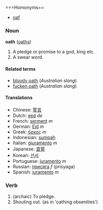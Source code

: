 ===Homonyms==

*[[oaf]]

===Noun===
'''oath''' ([[oaths]])

#A pledge or promise to a god, king etc.
#A swear word.

====Related terms====
*[[bloody oath]] (''Australian slang'')
*[[fucken oath]] (''Australian slang'')

====Translations====
*Chinese: [[誓言]]
*Dutch: [[eed]] ''de''
*French: [[serment]] ''m''
*German: [[Eid]] ''m''
*Greek: [[όρκος]] ''m''
*Indonesian: [[sumpah]]
*Italian: [[giuramento]] ''m''
*Japanese: [[宣誓]]
*Korean: [[선서]]
*Portuguese: [[juramento]] ''m''
*Russian: [[присяга]] ''f'' (prisyaga)
*Spanish: [[juramento]] ''m''

===Verb===

#(archaic) To pledge.
# Shouting out. (as in 'oathing obsenities')